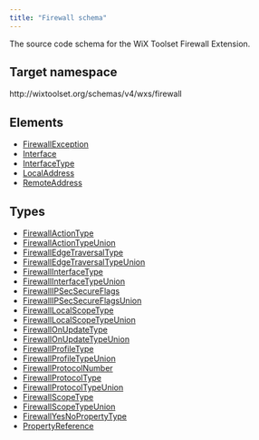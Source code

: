 ```yaml
---
title: "Firewall schema"
---
```


The source code schema for the WiX Toolset Firewall Extension.

## Target namespace

http&#58;//wixtoolset.org/schemas/v4/wxs/firewall

## Elements

- [FirewallException](../firewallexception)
- [Interface](../interface)
- [InterfaceType](../interfacetype)
- [LocalAddress](../localaddress)
- [RemoteAddress](../remoteaddress)

## Types

- [FirewallActionType](../firewallactiontype)
- [FirewallActionTypeUnion](../firewallactiontype)
- [FirewallEdgeTraversalType](../firewalledgetraversaltype)
- [FirewallEdgeTraversalTypeUnion](../firewalledgetraversaltype)
- [FirewallInterfaceType](../firewallinterfacetype)
- [FirewallInterfaceTypeUnion](../firewallinterfacetype)
- [FirewallIPSecSecureFlags](../firewallipsecsecureflags)
- [FirewallIPSecSecureFlagsUnion](../firewallipsecsecureflagsunion)
- [FirewallLocalScopeType](../firewalllocalscopetype)
- [FirewallLocalScopeTypeUnion](../firewalllocalscopetype)
- [FirewallOnUpdateType](../firewallonupdatetype)
- [FirewallOnUpdateTypeUnion](../firewallonupdatetype)
- [FirewallProfileType](../firewallprofiletype)
- [FirewallProfileTypeUnion](../firewallprofiletype)
- [FirewallProtocolNumber](../firewallprotocolnumber)
- [FirewallProtocolType](../firewallprotocoltype)
- [FirewallProtocolTypeUnion](../firewallprotocoltype)
- [FirewallScopeType](../firewallscopetype)
- [FirewallScopeTypeUnion](../firewallscopetype)
- [FirewallYesNoPropertyType](../firewallyesnopropertytype)
- [PropertyReference](../propertyreference)

